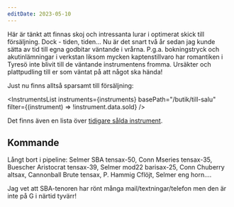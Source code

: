 ```yaml
---
editDate: 2023-05-10
---
```


Här är tänkt att finnas skoj och intressanta lurar i optimerat skick till
försäljning. Dock - tiden, tiden...  Nu är det snart två år sedan jag kunde sätta
av tid till egna godbitar väntande i vrårna.  P.g.a. bokningstryck och akutinlämningar
i verkstan liksom mycken kaptenstillvaro har romantiken i Tyresö inte blivit till
de väntande instrumentens fromma.  Ursäkter och plattpudling till er som väntat
på att något ska hända!

Just nu finns alltså sparsamt till försäljning:

<InstrumentsList instruments={instruments} basePath="/butik/till-salu"
    filter={(instrument) => !instrument.data.sold}
/>

Det finns även en lista över [tidigare sålda instrument](/butik/sålt).


## Kommande

Långt bort i pipeline: Selmer SBA tensax-50, Conn Mseries tensax-35, Buescher Aristocrat
tensax-39, Selmer mod22 barisax-25, Conn Chuberry altsax, Cannonball Brute tensax,
P. Hammig Cflöjt, Selmer eng horn....

Jag vet att SBA-tenoren har rönt många mail/textningar/telefon men den är inte på
G i närtid tyvärr!



